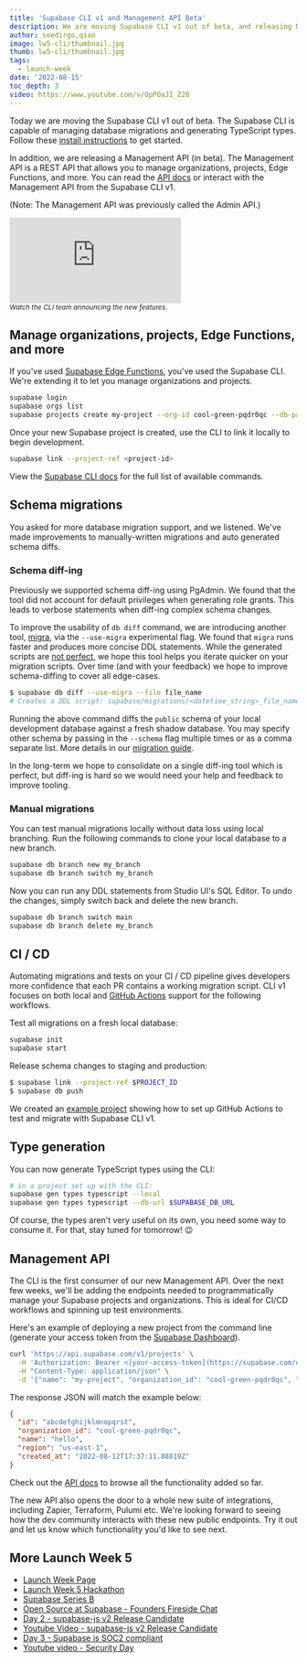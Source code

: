 ```yaml
---
title: 'Supabase CLI v1 and Management API Beta'
description: We are moving Supabase CLI v1 out of beta, and releasing Management API beta.
author: soedirgo,qiao
image: lw5-cli/thumbnail.jpg
thumb: lw5-cli/thumbnail.jpg
tags:
  - launch-week
date: '2022-08-15'
toc_depth: 3
video: https://www.youtube.com/v/OpPOaJI_Z28
---
```


Today we are moving the Supabase CLI v1 out of beta. The Supabase CLI is capable of managing database migrations and generating TypeScript types. Follow these [install instructions](https://supabase.com/docs/guides/cli) to get started.

In addition, we are releasing a Management API (in beta). The Management API is a REST API that allows you to manage organizations, projects, Edge Functions, and more. You can read the [API docs](https://supabase.com/docs/reference/api) or interact with the Management API from the Supabase CLI v1.

(Note: The Management API was previously called the Admin API.)

<div className="video-container">
  <iframe
    className="w-full"
    src="https://www.youtube-nocookie.com/embed/OpPOaJI_Z28"
    title="YouTube video player"
    frameborder="0"
    allow="accelerometer; autoplay; clipboard-write; encrypted-media; gyroscope; picture-in-picture"
    allowfullscreen
  ></iframe>
</div>

<small>
  <i>Watch the CLI team announcing the new features.</i>
</small>

## Manage organizations, projects, Edge Functions, and more

If you've used [Supabase Edge Functions](https://supabase.com/blog/supabase-edge-functions#quickstart), you've used the Supabase CLI. We're extending it to let you manage organizations and projects.

```bash
supabase login
supabase orgs list
supabase projects create my-project --org-id cool-green-pqdr0qc --db-password ******** --region us-east-1
```

Once your new Supabase project is created, use the CLI to link it locally to begin development.

```bash
supabase link --project-ref <project-id>
```

View the [Supabase CLI docs](https://supabase.com/docs/reference/cli) for the full list of available commands.

## Schema migrations

You asked for more database migration support, and we listened. We've made improvements to manually-written migrations and auto generated schema diffs.

### Schema diff-ing

Previously we supported schema diff-ing using PgAdmin. We found that the tool did not account for default privileges when generating role grants. This leads to verbose statements when diff-ing complex schema changes.

To improve the usability of `db diff` command, we are introducing another tool, [migra](https://github.com/djrobstep/migra), via the `--use-migra` experimental flag. We found that `migra` runs faster and produces more concise DDL statements. While the generated scripts are [not perfect](https://supabase.com/blog/supabase-cli#migrations), we hope this tool helps you iterate quicker on your migration scripts. Over time (and with your feedback) we hope to improve schema-diffing to cover all edge-cases.

```bash
$ supabase db diff --use-migra --file file_name
# Creates a DDL script: supabase/migrations/<datetime_string>_file_name.sql
```

Running the above command diffs the `public` schema of your local development database against a fresh shadow database. You may specify other schema by passing in the `--schema` flag multiple times or as a comma separate list. More details in our [migration guide](https://supabase.com/docs/guides/cli/cicd-workflow#creating-a-new-migration).

In the long-term we hope to consolidate on a single diff-ing tool which is perfect, but diff-ing is hard so we would need your help and feedback to improve tooling.

### Manual migrations

You can test manual migrations locally without data loss using local branching. Run the following commands to clone your local database to a new branch.

```bash
supabase db branch new my_branch
supabase db branch switch my_branch
```

Now you can run any DDL statements from Studio UI's SQL Editor. To undo the changes, simply switch back and delete the new branch.

```bash
supabase db branch switch main
supabase db branch delete my_branch
```

## CI / CD

Automating migrations and tests on your CI / CD pipeline gives developers more confidence that each PR contains a working migration script. CLI v1 focuses on both local and [GitHub Actions](https://github.com/supabase/setup-cli) support for the following workflows.

Test all migrations on a fresh local database:

```bash
supabase init
supabase start
```

Release schema changes to staging and production:

```bash
$ supabase link --project-ref $PROJECT_ID
$ supabase db push
```

We created an [example project](https://github.com/supabase/supabase-action-example) showing how to set up GitHub Actions to test and migrate with Supabase CLI v1.

## Type generation

You can now generate TypeScript types using the CLI:

```bash
# in a project set up with the CLI:
supabase gen types typescript --local
supabase gen types typescript --db-url $SUPABASE_DB_URL
```

Of course, the types aren't very useful on its own, you need some way to consume it. For that, stay tuned for tomorrow! 😉

## Management API

The CLI is the first consumer of our new Management API. Over the next few weeks, we'll be adding the endpoints needed to programmatically manage your Supabase projects and organizations. This is ideal for CI/CD workflows and spinning up test environments.

Here's an example of deploying a new project from the command line (generate your access token from the [Supabase Dashboard](https://supabase.com/dashboard/account/tokens)).

```bash
curl 'https://api.supabase.com/v1/projects' \
  -H 'Authorization: Bearer <[your-access-token](https://supabase.com/dashboard/account/tokens)>' \
  -H "Content-Type: application/json" \
  -d '{"name": "my-project", "organization_id": "cool-green-pqdr0qc", "region": "us-east-1", "plan": "free", "db_pass": "********"}'
```

The response JSON will match the example below:

```json
{
  "id": "abcdefghijklmnopqrst",
  "organization_id": "cool-green-pqdr0qc",
  "name": "hello",
  "region": "us-east-1",
  "created_at": "2022-08-12T17:37:11.88819Z"
}
```

Check out the [API docs](https://supabase.com/docs/reference/api) to browse all the functionality added so far.

The new API also opens the door to a whole new suite of integrations, including Zapier, Terraform, Pulumi etc. We're looking forward to seeing how the dev community interacts with these new public endpoints. Try it out and let us know which functionality you'd like to see next.

## More Launch Week 5

- [Launch Week Page](https://supabase.com/launch-week)
- [Launch Week 5 Hackathon](https://supabase.com/blog/launch-week-5-hackathon)
- [Supabase Series B](https://supabase.com/blog/supabase-series-b)
- [Open Source at Supabase - Founders Fireside Chat](https://www.youtube.com/watch?v=4t_63HT3rZY)
- [Day 2 - supabase-js v2 Release Candidate](https://supabase.com/blog/supabase-js-v2)
- [Youtube Video - supabase-js v2 Release Candidate](https://www.youtube.com/watch?v=iqZlPtl_b-I)
- [Day 3 - Supabase is SOC2 compliant](https://supabase.com/blog/supabase-soc2)
- [Youtube video - Security Day](https://www.youtube.com/watch?v=6bGQotxisoY)
